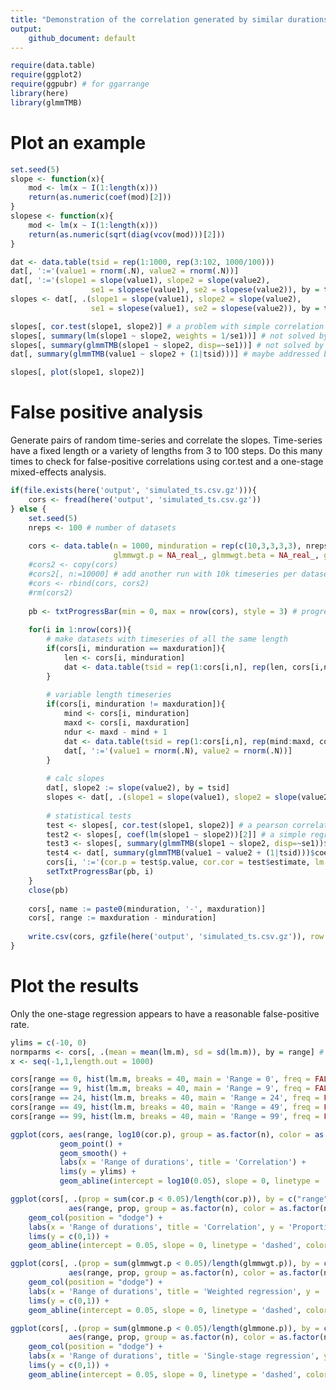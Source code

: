 ```yaml
---
title: "Demonstration of the correlation generated by similar durations"
output: 
    github_document: default
---
```


```r
require(data.table)
require(ggplot2)
require(ggpubr) # for ggarrange
library(here)
library(glmmTMB)
```

# Plot an example
```r
set.seed(5)
slope <- function(x){
    mod <- lm(x ~ I(1:length(x)))
    return(as.numeric(coef(mod)[2]))
}
slopese <- function(x){
    mod <- lm(x ~ I(1:length(x)))
    return(as.numeric(sqrt(diag(vcov(mod)))[2]))
}

dat <- data.table(tsid = rep(1:1000, rep(3:102, 1000/100)))
dat[, ':='(value1 = rnorm(.N), value2 = rnorm(.N))]
dat[, ':='(slope1 = slope(value1), slope2 = slope(value2),
                  se1 = slopese(value1), se2 = slopese(value2)), by = tsid]
slopes <- dat[, .(slope1 = slope(value1), slope2 = slope(value2),
                  se1 = slopese(value1), se2 = slopese(value2)), by = tsid]

slopes[, cor.test(slope1, slope2)] # a problem with simple correlation
slopes[, summary(lm(slope1 ~ slope2, weights = 1/se1))] # not solved by weighting (though p is marginal)
slopes[, summary(glmmTMB(slope1 ~ slope2, disp=~se1))] # not solved by glmmTMB and dispersion
dat[, summary(glmmTMB(value1 ~ slope2 + (1|tsid)))] # maybe addressed by a one-stage model

slopes[, plot(slope1, slope2)]

```

# False positive analysis
Generate pairs of random time-series and correlate the slopes. Time-series have a fixed length or a variety of lengths from 3 to 100 steps. Do this many times to check for false-positive correlations using cor.test and a one-stage mixed-effects analysis.
```r
if(file.exists(here('output', 'simulated_ts.csv.gz'))){
    cors <- fread(here('output', 'simulated_ts.csv.gz'))
} else {
    set.seed(5)
    nreps <- 100 # number of datasets
    
    cors <- data.table(n = 1000, minduration = rep(c(10,3,3,3,3), nreps), maxduration = rep(c(10, 12, 27, 52, 102), nreps), cor.p = NA_real_, cor.cor = NA_real_, lm.m = NA_real_,
                       glmmwgt.p = NA_real_, glmmwgt.beta = NA_real_, glmmone.p = NA_real_, glmmone.beta = NA_real_) # holds the summaries from each dataset. use n = 1000 timeseries per dataset.
    #cors2 <- copy(cors)
    #cors2[, n:=10000] # add another run with 10k timeseries per dataset
    #cors <- rbind(cors, cors2) 
    #rm(cors2)
    
    pb <- txtProgressBar(min = 0, max = nrow(cors), style = 3) # progress bar
    
    for(i in 1:nrow(cors)){
        # make datasets with timeseries of all the same length
        if(cors[i, minduration == maxduration]){
            len <- cors[i, minduration]
            dat <- data.table(tsid = rep(1:cors[i,n], rep(len, cors[i,n])), index = rep(1:len, cors[i,n]), value1 = rnorm(len*cors[i,n]), value2 = rnorm(len*cors[i,n]))
        }
        
        # variable length timeseries
        if(cors[i, minduration != maxduration]){
            mind <- cors[i, minduration]
            maxd <- cors[i, maxduration]
            ndur <- maxd - mind + 1
            dat <- data.table(tsid = rep(1:cors[i,n], rep(mind:maxd, cors[i,n]/ndur)))
            dat[, ':='(value1 = rnorm(.N), value2 = rnorm(.N))]
        }
        
        # calc slopes
        dat[, slope2 := slope(value2), by = tsid]
        slopes <- dat[, .(slope1 = slope(value1), slope2 = slope(value2), se1 = slopese(value1)), by = tsid]
        
        # statistical tests
        test <- slopes[, cor.test(slope1, slope2)] # a pearson correlation
        test2 <- slopes[, coef(lm(slope1 ~ slope2))[2]] # a simple regression
        test3 <- slopes[, summary(glmmTMB(slope1 ~ slope2, disp=~se1))$coefficients$cond] # glmmTMB and dispersion
        test4 <- dat[, summary(glmmTMB(value1 ~ value2 + (1|tsid)))$coefficients$cond] # the coef summary from a one-stage model
        cors[i, ':='(cor.p = test$p.value, cor.cor = test$estimate, lm.m = test2, glmmwgt.p = test3[2,4], glmmwgt.beta = test3[2,1], glmmone.p = test4[2,4], glmmone.beta = test4[2,1])]    
        setTxtProgressBar(pb, i)
    }
    close(pb)
    
    cors[, name := paste0(minduration, '-', maxduration)]
    cors[, range := maxduration - minduration]
    
    write.csv(cors, gzfile(here('output', 'simulated_ts.csv.gz')), row.names = FALSE)
}
```




# Plot the results
Only the one-stage regression appears to have a reasonable false-positive rate.
```r
ylims = c(-10, 0)
normparms <- cors[, .(mean = mean(lm.m), sd = sd(lm.m)), by = range] # parameters for Gaussian curves on each histogram
x <- seq(-1,1,length.out = 1000)

cors[range == 0, hist(lm.m, breaks = 40, main = 'Range = 0', freq = FALSE)]; normparms[range == 0, lines(x, dnorm(x,mean, sd))]
cors[range == 9, hist(lm.m, breaks = 40, main = 'Range = 9', freq = FALSE)]; normparms[range == 9, lines(x, dnorm(x,mean, sd))]
cors[range == 24, hist(lm.m, breaks = 40, main = 'Range = 24', freq = FALSE)]; normparms[range == 24, lines(x, dnorm(x,mean, sd))]
cors[range == 49, hist(lm.m, breaks = 40, main = 'Range = 49', freq = FALSE)]; normparms[range == 49, lines(x, dnorm(x,mean, sd))]
cors[range == 99, hist(lm.m, breaks = 40, main = 'Range = 99', freq = FALSE)]; normparms[range == 99, lines(x, dnorm(x,mean, sd))]

ggplot(cors, aes(range, log10(cor.p), group = as.factor(n), color = as.factor(n))) +
           geom_point() +
           geom_smooth() +
           labs(x = 'Range of durations', title = 'Correlation') +
           lims(y = ylims) +
           geom_abline(intercept = log10(0.05), slope = 0, linetype = 'dashed', color = 'red')

ggplot(cors[, .(prop = sum(cor.p < 0.05)/length(cor.p)), by = c("range", "n")], 
             aes(range, prop, group = as.factor(n), color = as.factor(n))) +
    geom_col(position = "dodge") +
    labs(x = 'Range of durations', title = 'Correlation', y = 'Proportion false positive') +
    lims(y = c(0,1)) +
    geom_abline(intercept = 0.05, slope = 0, linetype = 'dashed', color = 'red')

ggplot(cors[, .(prop = sum(glmmwgt.p < 0.05)/length(glmmwgt.p)), by = c("range", "n")], 
             aes(range, prop, group = as.factor(n), color = as.factor(n))) +
    geom_col(position = "dodge") +
    labs(x = 'Range of durations', title = 'Weighted regression', y = 'Proportion false positive') +
    lims(y = c(0,1)) +
    geom_abline(intercept = 0.05, slope = 0, linetype = 'dashed', color = 'red')

ggplot(cors[, .(prop = sum(glmmone.p < 0.05)/length(glmmone.p)), by = c("range", "n")], 
             aes(range, prop, group = as.factor(n), color = as.factor(n))) +
    geom_col(position = "dodge") +
    labs(x = 'Range of durations', title = 'Single-stage regression', y = 'Proportion false positive') +
    lims(y = c(0,1)) +
    geom_abline(intercept = 0.05, slope = 0, linetype = 'dashed', color = 'red')

```
         
         